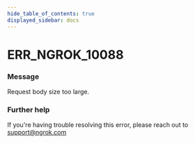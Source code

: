 ```yaml
---
hide_table_of_contents: true
displayed_sidebar: docs
---
```



# ERR_NGROK_10088

### Message

Request body size too large.

<ErrorDetails error="err_ngrok_10088" />

### Further help

If you're having trouble resolving this error, please reach out to [support@ngrok.com](mailto:support@ngrok.com?subject=Help%20with%20ERR_NGROK_10088)

